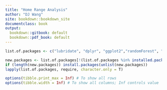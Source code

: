```yaml
---
title: "Home Range Analysis"
author: "DJ Wang"
site: bookdown::bookdown_site
documentclass: book
output:
  bookdown::gitbook: default
  bookdown::pdf_book: default
---
```


```r
list.of.packages <- c("lubridate", "dplyr", "ggplot2","randomForest", "corrplot", "knitr", "glmm", "tinytex","xtable","ggcorrplot","stargazer","kableExtra", "captioner","formattable", "reshape2", "lme4", "e1071","zoo", "animalTrack", "janitor", 'glmm','lme4', 'MuMIn','amt', 'scales', "bookdown", "tidyr", 'Hmisc', 'sf') 

new.packages <- list.of.packages[!(list.of.packages %in% installed.packages()[,"Package"])]
if (length(new.packages)) install.packages(unlist(new.packages))
lapply(list.of.packages, require, character.only = T)

options(tibble.print_max = Inf) # To show all rows
options(tibble.width = Inf) # To show all columns; Inf controls value
```